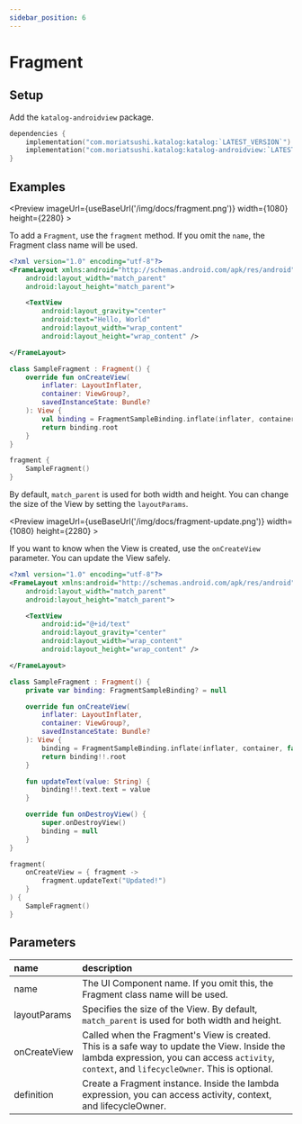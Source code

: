 ```yaml
---
sidebar_position: 6
---
```



# Fragment

## Setup
Add the `katalog-androidview` package.

```kotlin
dependencies {
    implementation("com.moriatsushi.katalog:katalog:`LATEST_VERSION`")
    implementation("com.moriatsushi.katalog:katalog-androidview:`LATEST_VERSION`")
}
```

## Examples
<Preview
    imageUrl={useBaseUrl('/img/docs/fragment.png')}
    width={1080}
    height={2280} >

To add a `Fragment`, use the `fragment` method.
If you omit the `name`, the Fragment class name will be used.

```xml title="res/layout/fragment_sample.xml"
<?xml version="1.0" encoding="utf-8"?>
<FrameLayout xmlns:android="http://schemas.android.com/apk/res/android"
    android:layout_width="match_parent"
    android:layout_height="match_parent">

    <TextView
        android:layout_gravity="center"
        android:text="Hello, World"
        android:layout_width="wrap_content"
        android:layout_height="wrap_content" />

</FrameLayout>
```

```kotlin
class SampleFragment : Fragment() {
    override fun onCreateView(
        inflater: LayoutInflater,
        container: ViewGroup?,
        savedInstanceState: Bundle?
    ): View {
        val binding = FragmentSampleBinding.inflate(inflater, container, false)
        return binding.root
    }
}
```

```kotlin
fragment {
    SampleFragment()
}
```

By default, `match_parent` is used for both width and height.
You can change the size of the View by setting the `layoutParams`.

</Preview>

<Preview
    imageUrl={useBaseUrl('/img/docs/fragment-update.png')}
    width={1080}
    height={2280} >

If you want to know when the View is created, use the `onCreateView` parameter.
You can update the View safely.

```xml title="res/layout/fragment_sample.xml"
<?xml version="1.0" encoding="utf-8"?>
<FrameLayout xmlns:android="http://schemas.android.com/apk/res/android"
    android:layout_width="match_parent"
    android:layout_height="match_parent">

    <TextView
        android:id="@+id/text"
        android:layout_gravity="center"
        android:layout_width="wrap_content"
        android:layout_height="wrap_content" />

</FrameLayout>
```

```kotlin
class SampleFragment : Fragment() {
    private var binding: FragmentSampleBinding? = null

    override fun onCreateView(
        inflater: LayoutInflater,
        container: ViewGroup?,
        savedInstanceState: Bundle?
    ): View {
        binding = FragmentSampleBinding.inflate(inflater, container, false)
        return binding!!.root
    }

    fun updateText(value: String) {
        binding!!.text.text = value
    }

    override fun onDestroyView() {
        super.onDestroyView()
        binding = null
    }
}
```

```kotlin
fragment(
    onCreateView = { fragment ->
        fragment.updateText("Updated!")
    }
) {
    SampleFragment()
}
```
</Preview>

## Parameters

name|description
:--|:--
name|The UI Component name. If you omit this, the Fragment class name will be used.
layoutParams|Specifies the size of the View. By default, `match_parent` is used for both width and height.
onCreateView|Called when the Fragment's View is created. This is a safe way to update the View. Inside the lambda expression, you can access `activity`, `context`, and `lifecycleOwner`. This is optional.
definition|Create a Fragment instance. Inside the lambda expression, you can access activity, context, and lifecycleOwner.
